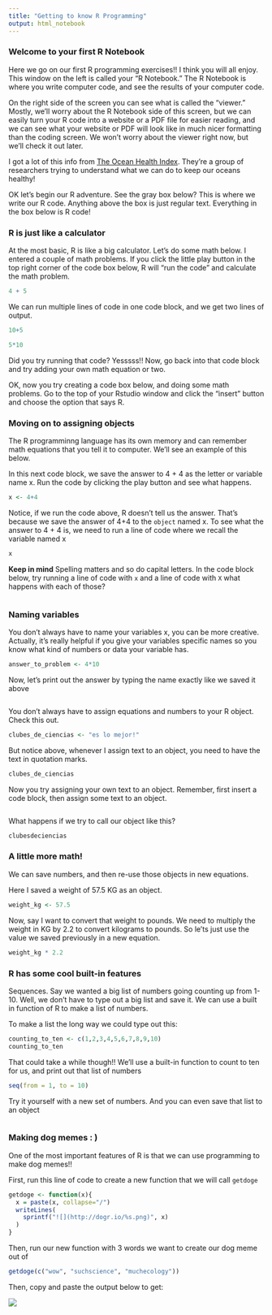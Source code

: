 ```yaml
---
title: "Getting to know R Programming"
output: html_notebook
---
```


### Welcome to your first R Notebook

Here we go on our first R programming exercises!! I think you will all enjoy.  This window on the left is called your "R Notebook." The R Notebook is where you write computer code, and see the results of your computer code.  

On the right side of the screen you can see what is called the "viewer."  Mostly, we'll worry about the R Notebook side of this screen, but we can easily turn your R code into a website or a PDF file for easier reading, and we can see what your website or PDF will look like in much nicer formatting than the coding screen.  We won't worry about the viewer right now, but we'll check it out later.

I got a lot of this info from [The Ocean Health Index](http://ohi-science.org/data-science-training/rstudio.html). They're a group of researchers trying to understand what we can do to keep our oceans healthy! 

OK let's begin our R adventure.  See the gray box below?  This is where we write our R code.  Anything above the box is just regular text.  Everything in the box below is R code!

### R is just like a calculator

At the most basic, R is like a big calculator. Let's do some math below. I entered a couple of math problems.  If you click the little play button in the top right corner of the code box below, R will "run the code" and calculate the math problem.

```r
4 + 5
```

We can run multiple lines of code in one code block, and we get two lines of output.

```r
10+5

5*10
```

Did you try running that code? Yesssss!! Now, go back into that code block and try adding your own math equation or two.

OK, now you try creating a code box below, and doing some math problems.  Go to the top of your Rstudio window and click the "insert" button and choose the option that says R.

### Moving on to assigning objects

The R programminng language has its own memory and can remember math equations that you tell it to computer.  We'll see an example of this below.

In this next code block, we save the answer to 4 + 4 as the letter or variable name x.  Run the code by clicking the play button and see what happens.

```r
x <- 4+4
```

Notice, if we run the code above, R doesn't tell us the answer.  That's because we save the answer of 4+4 to the `object` named x. To see what the answer to 4 + 4 is, we need to run a line of code where we recall the variable named x

```r
x
```

**Keep in mind** Spelling matters and so do capital letters. In the code block below, try running a line of code with `x` and a line of code with `X` what happens with each of those?

```r

```


### Naming variables
You don't always have to name your variables x, you can be more creative.  Actually, it's really helpful if you give your variables specific names so you know what kind of numbers or data your variable has.

```r
answer_to_problem <- 4*10
```

Now, let's print out the answer by typing the name exactly like we saved it above
```r

```

You don't always have to assign equations and numbers to your R object.  Check this out.  
```r
clubes_de_ciencias <- "es lo mejor!"
```

But notice above, whenever I assign text to an object, you need to have the text in quotation marks.
```r
clubes_de_ciencias
```

Now you try assigning your own text to an object.  Remember, first insert a code block, then assign some text to an object.

```r

```

What happens if we try to call our object like this?

```r
clubesdeciencias
```


### A little more math!

We can save numbers, and then re-use those objects in new equations.

Here I saved a weight of 57.5 KG as an object.
```r
weight_kg <- 57.5
```

Now, say I want to convert that weight to pounds. We need to multiply the weight in KG by 2.2 to convert kilograms to pounds.  So le'ts just use the value we saved previously in a new equation.
```r
weight_kg * 2.2
```


### R has some cool built-in features
Sequences.  Say we wanted a big list of numbers going counting up from 1-10.  Well, we don't have to type out a big list and save it.  We can use a built in function of R to make a list of numbers.

To make a list the long way we could type out this:
```r
counting_to_ten <- c(1,2,3,4,5,6,7,8,9,10)
counting_to_ten
```

That could take a while though!! We'll use a built-in function to count to ten for us, and print out that list of numbers
```r
seq(from = 1, to = 10)
```

Try it yourself with a new set of numbers.  And you can even save that list to an object
```r
```

### Making dog memes : )

One of the most important features of R is that we can use programming to make dog memes!!

First, run this line of code to create a new function that we will call `getdoge`

```r
getdoge <- function(x){
  x = paste(x, collapse="/")
  writeLines(
    sprintf("![](http://dogr.io/%s.png)", x)
  )
}
```

Then, run our new function with 3 words we want to create our dog meme out of
```r
getdoge(c("wow", "suchscience", "muchecology"))
```

Then, copy and paste the output below to get:

![](http://dogr.io/wow/suchscience/muchecology.png)


